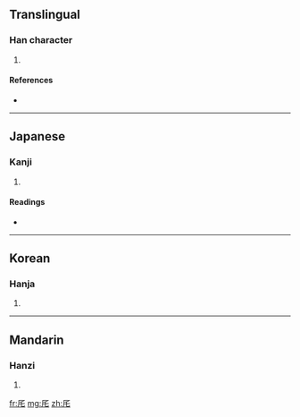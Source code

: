 ==Translingual==

===Han character===
{{Han char|rn=27|rad=厂|as=03|sn=5|four=|canj=一竹心 (MHP)}}

# {{defn|Han|sort=厂03}}

====References====
* {{Han ref|kx=0160.200|dkj=02895|dj=0367.050|hdz=10068.110|uh=5387|ud=21383}}

----

==Japanese==

===Kanji===
{{ja-kanji|grade=|rs=厂03}}

# {{defn|Japanese|sort=厂03}}

====Readings====
* {{ja-readings|on=[[たく]] (taku), [[ちゃく]] (chaku)|kun=[[ひらく]] (hiraku)}}

----

==Korean==

===Hanja===
{{ko-hanja|hangeul=책|rv=chaek|mr=ch'aek}}

# {{defn|Korean|sort=厂03}}

----

==Mandarin==

===Hanzi===
{{cmn-hanzi|pin=[[zhé]] ([[zhe2]])|wg=che<sup>2</sup>}}

# {{defn|Mandarin|sort=厂03}}

[[fr:厇]]
[[mg:厇]]
[[zh:厇]]